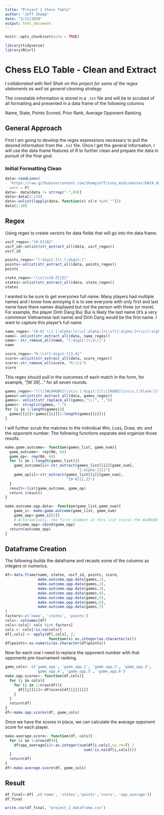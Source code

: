 ```yaml
---
title: "Project 1 Chess Table"
author: "Jeff Shamp"
date: "2/13/2020"
output: html_document
---
```


```r
knitr::opts_chunk$set(echo = TRUE)
```

```r
library(tidyverse)
library(RCurl)
```

# Chess ELO Table - Clean and Extract

_I collaborated with Neil Shah on this project for some of the regex statements as well as general cleaning strategy_

The crosstable information is stored in a `.txt` file and will be to scrubed of all formatting and presented in a data frame of the following columns

Name, State, Points Scored, Prior Rank, Average Opponent Ranking

## General Approach

First I am going to develop the regex expressions necessary to pull the desired information from the `.txt` file. Once I get the general information, I will use the data frame features of R to further clean and prepare the data in pursuit of the final goal. 


### Initial Formatting Clean

```r
data<-readLines(
  'https://raw.githubusercontent.com/Shampjeff/cuny_msds/master/DATA_607/projects/Project_1/tournamentinfo.txt',
  warn = F)
data<- data[data != strrep("-",89)]
data<-data[3:130]
data<-unlist(lapply(data, function(x) x[!x %in% ""]))
data[1:10]
```


## Regex 

Using regex to create vectors for data fields that will go into the data frame. 

```r
uscf_regex<-"[0-9]{8}"
uscf_id<-unlist(str_extract_all(data, uscf_regex))
uscf_id
```

```r
points_regex<-"[:digit:]\\.[:digit:]"
points<-unlist(str_extract_all(data, points_regex))
points
```


```r
state_regex<-"\\s\\s[A-Z]{2}"
states<-unlist(str_extract_all(data, state_regex))
states
```

I wanted to be sure to get everyones full name. Many players had multiple names and I know how annoying it is to see everyone with only first and last name have there names displayed but not the person with three (or more). For example, the player Dinh Dang Bui; Bui is likely the last name (it's a very commmon Vietnamese last name) and Dinh Dang would be the first name. I want to capture this player's full name

```r
name_regex<-"[0-9] \\| [:alpha:]+\\s[:alpha:]+\\s?([:alpha:]+\\s)[:alpha:]*"
name<- unlist(str_extract_all(data, name_regex))
name<- str_remove_all(name, "[:digit:]\\s\\|")
name
```

```r
score_regex<-"R:\\s*[:digit:]{3,4}"
score<-unlist(str_extract_all(data, score_regex))
score<-str_remove_all(score, "R:\\s")
score
```

This regex should pull in the outcomes of each match in the form, for example, "|W  39|..." for all seven rounds. 

```r
games_regex<-"(\\|[WLDHUBX]\\s\\s.[:digit:]|\\|[HUBX]\\s\\s.[:blank:]){3,7}+"
games<-unlist(str_extract_all(data, games_regex))
games<- unlist(str_replace_all(games,"\\|", ","))
games<- strsplit(games, ",")
for (i in 1:length(games)){
  games[[i]]<-games[[i]][2:length(games[[i]])]
}
```

I will further scrub the matches to the individual Win, Loss, Draw, etc and the opponent number. The following functions separate and organize those results. 

```r
make.game.outcome<- function(games_list, game_num){
  game_outcome<- rep(NA, 64)
  game_op<- rep(NA, 64)
  for (i in 1:length(games_list)){
    game_outcome[i]<-str_extract(games_list[[i]][game_num],
                                 "[:alpha:]{1}")
    game_op[i]<-str_extract(games_list[[i]][game_num],
                            "[0-9]{1,2}")
  }
  result<-list(game_outcome, game_op)
  return (result)
}
```

```r
make.outcome.opp.data<- function(game_list,game_num){
    game_i<- make.game.outcome(game_list, game_num)
    game_opp<-game_i[[2]]
    # Alternatively, the first element in this list stores the WLDHUBX game outcome
    outcome_opp<-cbind(game_opp)
  return(outcome_opp)
}
```

## Dataframe Creation

The following builds the dataframe and recasts some of the columns as integers or numerics.

```r
df<-data.frame(name, states, uscf_id, points, score, 
               make.outcome.opp.data(games,1),
               make.outcome.opp.data(games,2),
               make.outcome.opp.data(games,3),
               make.outcome.opp.data(games,4),
               make.outcome.opp.data(games,5),
               make.outcome.opp.data(games,6),
               make.outcome.opp.data(games,7)
)
factors<-c('name', 'states', 'points')
cols<- colnames(df)
cols<-cols[! cols %in% factors]
cols <- cols[!is.na(cols)]
df[,cols] <- apply(df[,cols], 2,
                    function(x) as.integer(as.character(x)))
df$points<-as.numeric(as.character(df$points))
```

Now for each row I need to replace the opponent number with that opponents pre-tournament ranking. 

```r
game_cols<- c('game_opp', 'game_opp.1', 'game_opp.2', 'game_opp.3',
              'game_opp.4', 'game_opp.5', 'game_opp.6')
make.opp.scores<- function(df,cols){
  for (j in cols){
    for (i in 1:nrow(df)){
      df[[j]][i]<-df$score[df[[j]][i]]
    }
  }
  return(df)
}
df<-make.opp.scores(df, game_cols)
```

Once we have the scores in place, we can calculate the average opponent score for each player. 

```r
make.average.score<- function(df, cols){
  for (i in 1:nrow(df)){
    df$opp_average[i]<-as.integer(sum(df[i,cols],na.rm=T) /
                                    sum(!is.na(df[i,cols])))
  }
  return(df)
}
df<-make.average.score(df, game_cols)
```

## Result

```r
df_final<-df[ ,c('name', 'states','points','score', 'opp_average')]
df_final
```


```r
write.csv(df_final, "project_1_dataframe.csv")
```


